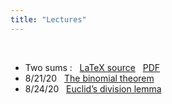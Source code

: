 ```yaml
---
title: "Lectures"
---
```


<br>

- Two sums : &nbsp; [LaTeX source](lectures/twosums.tex) &nbsp; [PDF](lectures/twosums.pdf)
- 8/21/20 &nbsp; [The binomial theorem](lectures/binomthm.pdf)
- 8/24/20 &nbsp; [Euclid's division lemma](lectures/divlemma.df)

